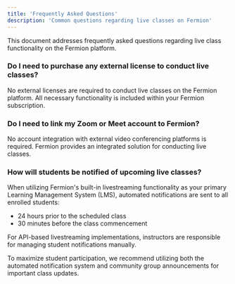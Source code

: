 ```yaml
---
title: 'Frequently Asked Questions'
description: 'Common questions regarding live classes on Fermion'
---
```


This document addresses frequently asked questions regarding live class functionality on the Fermion platform.

### Do I need to purchase any external license to conduct live classes?

No external licenses are required to conduct live classes on the Fermion platform. All necessary functionality is included within your Fermion subscription.

### Do I need to link my Zoom or Meet account to Fermion?

No account integration with external video conferencing platforms is required. Fermion provides an integrated solution for conducting live classes.

### How will students be notified of upcoming live classes?

When utilizing Fermion's built-in livestreaming functionality as your primary Learning Management System (LMS), automated notifications are sent to all enrolled students:

-   24 hours prior to the scheduled class
-   30 minutes before the class commencement

For API-based livestreaming implementations, instructors are responsible for managing student notifications manually.

To maximize student participation, we recommend utilizing both the automated notification system and community group announcements for important class updates.

